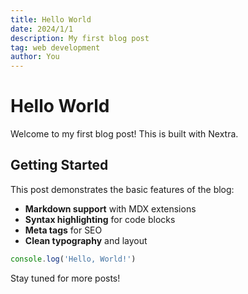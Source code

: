 ```yaml
---
title: Hello World
date: 2024/1/1
description: My first blog post
tag: web development
author: You
---
```


# Hello World

Welcome to my first blog post! This is built with Nextra.

## Getting Started

This post demonstrates the basic features of the blog:

- **Markdown support** with MDX extensions
- **Syntax highlighting** for code blocks
- **Meta tags** for SEO
- **Clean typography** and layout

```javascript
console.log('Hello, World!')
```

Stay tuned for more posts!